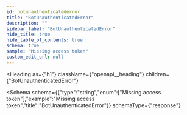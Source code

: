 ```yaml
---
id: botunauthenticatederror
title: "BotUnauthenticatedError"
description: ""
sidebar_label: "BotUnauthenticatedError"
hide_title: true
hide_table_of_contents: true
schema: true
sample: "Missing access token"
custom_edit_url: null
---
```



<Heading
  as={"h1"}
  className={"openapi__heading"}
  children={"BotUnauthenticatedError"}
>
</Heading>





<Schema
  schema={{"type":"string","enum":["Missing access token"],"example":"Missing access token","title":"BotUnauthenticatedError"}}
  schemaType={"response"}
>

</Schema>
